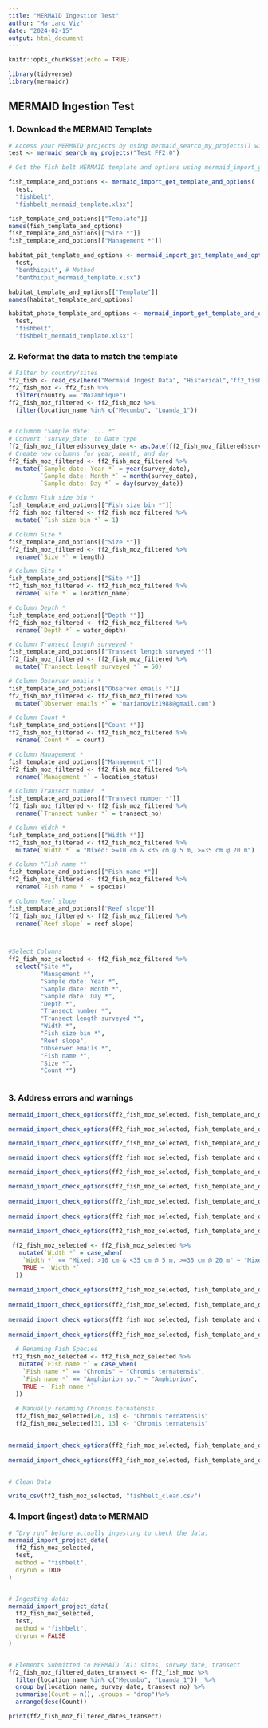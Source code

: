 ```yaml
---
title: "MERMAID Ingestion Test"
author: "Mariano Viz"
date: "2024-02-15"
output: html_document
---
```


```r
knitr::opts_chunk$set(echo = TRUE)

library(tidyverse)
library(mermaidr)

```


## MERMAID Ingestion Test

### 1. Download the MERMAID Template

```r

# Access your MERMAID projects by using mermaid_search_my_projects() with the project name
test <- mermaid_search_my_projects("Test_FF2.0") 

# Get the fish belt MERMAID template and options using mermaid_import_get_template_and_options() and save it to a file (in this case called fishbelt_mermaid_template.xlsx and benthicpit_mermaid_template.xlsx)

fish_template_and_options <- mermaid_import_get_template_and_options( 
  test,
  "fishbelt",
  "fishbelt_mermaid_template.xlsx")

fish_template_and_options[["Template"]]
names(fish_template_and_options)
fish_template_and_options[["Site *"]]
fish_template_and_options[["Management *"]]

habitat_pit_template_and_options <- mermaid_import_get_template_and_options(
  test,
  "benthicpit", # Method
  "benthicpit_mermaid_template.xlsx")

habitat_template_and_options[["Template"]]
names(habitat_template_and_options)

habitat_photo_template_and_options <- mermaid_import_get_template_and_options( 
  test,
  "fishbelt",
  "fishbelt_mermaid_template.xlsx")


```

### 2. Reformat the data to match the template

```r
# Filter by country/sites
ff2_fish <- read_csv(here("Mermaid Ingest Data", "Historical","ff2_fish.csv"))
ff2_fish_moz <- ff2_fish %>%
  filter(country == "Mozambique")
ff2_fish_moz_filtered <- ff2_fish_moz %>%
  filter(location_name %in% c("Mecumbo", "Luanda_1"))


# Columnm "Sample date: ... *"
# Convert 'survey_date' to Date type
ff2_fish_moz_filtered$survey_date <- as.Date(ff2_fish_moz_filtered$survey_date)
# Create new columns for year, month, and day
ff2_fish_moz_filtered <- ff2_fish_moz_filtered %>%
  mutate(`Sample date: Year *` = year(survey_date),
         `Sample date: Month *` = month(survey_date),
         `Sample date: Day *` = day(survey_date))

# Column Fish size bin *
fish_template_and_options[["Fish size bin *"]]
ff2_fish_moz_filtered <- ff2_fish_moz_filtered %>%
  mutate(`Fish size bin *` = 1)

# Column Size *
fish_template_and_options[["Size *"]]
ff2_fish_moz_filtered <- ff2_fish_moz_filtered %>%
  rename(`Size *` = length)

# Column Site *
fish_template_and_options[["Site *"]]
ff2_fish_moz_filtered <- ff2_fish_moz_filtered %>%
  rename(`Site *` = location_name)

# Column Depth *
fish_template_and_options[["Depth *"]]
ff2_fish_moz_filtered <- ff2_fish_moz_filtered %>%
  rename(`Depth *` = water_depth)

# Column Transect length surveyed *
fish_template_and_options[["Transect length surveyed *"]]
ff2_fish_moz_filtered <- ff2_fish_moz_filtered %>%
  mutate(`Transect length surveyed *` = 50)

# Column Observer emails * 
fish_template_and_options[["Observer emails *"]]
ff2_fish_moz_filtered <- ff2_fish_moz_filtered %>%
  mutate(`Observer emails *` = "marianoviz1988@gmail.com")

# Column Count *
fish_template_and_options[["Count *"]]
ff2_fish_moz_filtered <- ff2_fish_moz_filtered %>%
  rename(`Count *` = count)

# Column Management *
fish_template_and_options[["Management *"]]
ff2_fish_moz_filtered <- ff2_fish_moz_filtered %>%
  rename(`Management *` = location_status)

# Column Transect number  *
fish_template_and_options[["Transect number *"]]
ff2_fish_moz_filtered <- ff2_fish_moz_filtered %>%
  rename(`Transect number *` = transect_no)

# Column Width *
fish_template_and_options[["Width *"]]
ff2_fish_moz_filtered <- ff2_fish_moz_filtered %>%
  mutate(`Width *` = "Mixed: >=10 cm & <35 cm @ 5 m, >=35 cm @ 20 m")

# Column "Fish name *" 
fish_template_and_options[["Fish name *"]]
ff2_fish_moz_filtered <- ff2_fish_moz_filtered %>%
  rename(`Fish name *` = species)

# Column Reef slope
fish_template_and_options[["Reef slope"]]
ff2_fish_moz_filtered <- ff2_fish_moz_filtered %>%
  rename(`Reef slope` = reef_slope)



#Select Columns
ff2_fish_moz_selected <- ff2_fish_moz_filtered %>%
  select("Site *",
         "Management *",
         "Sample date: Year *",
         "Sample date: Month *",
         "Sample date: Day *",
         "Depth *",
         "Transect number *",
         "Transect length surveyed *",
         "Width *",
         "Fish size bin *",
         "Reef slope",
         "Observer emails *",
         "Fish name *",
         "Size *",
         "Count *")



```


### 3. Address errors and warnings


```r
mermaid_import_check_options(ff2_fish_moz_selected, fish_template_and_options, "Site *")

mermaid_import_check_options(ff2_fish_moz_selected, fish_template_and_options, "Management *")

mermaid_import_check_options(ff2_fish_moz_selected, fish_template_and_options, "Sample date: Year *")

mermaid_import_check_options(ff2_fish_moz_selected, fish_template_and_options, "Sample date: Month *")

mermaid_import_check_options(ff2_fish_moz_selected, fish_template_and_options,"Sample date: Day *")

mermaid_import_check_options(ff2_fish_moz_selected, fish_template_and_options,"Depth *")
         
mermaid_import_check_options(ff2_fish_moz_selected, fish_template_and_options,"Transect number *")
         
mermaid_import_check_options(ff2_fish_moz_selected, fish_template_and_options,"Transect length surveyed *")
         
mermaid_import_check_options(ff2_fish_moz_selected, fish_template_and_options,"Width *")

 ff2_fish_moz_selected <- ff2_fish_moz_selected %>% 
   mutate(`Width *` = case_when(
    `Width *` == "Mixed: >10 cm & <35 cm @ 5 m, >=35 cm @ 20 m" ~ "Mixed: >=10 cm & <35 cm @ 5 m, >=35 cm @ 20 m",
    TRUE ~ `Width *`
  ))
        
mermaid_import_check_options(ff2_fish_moz_selected, fish_template_and_options,"Fish size bin *")
         
mermaid_import_check_options(ff2_fish_moz_selected, fish_template_and_options,"Reef slope")
         
mermaid_import_check_options(ff2_fish_moz_selected, fish_template_and_options,"Observer emails *")
         
mermaid_import_check_options(ff2_fish_moz_selected, fish_template_and_options,"Fish name *")
 
  # Renaming Fish Species
 ff2_fish_moz_selected <- ff2_fish_moz_selected %>% 
   mutate(`Fish name *` = case_when(
    `Fish name *` == "Chromis" ~ "Chromis ternatensis",
    `Fish name *` == "Amphiprion sp." ~ "Amphiprion",
    TRUE ~ `Fish name *`
  ))
 
  # Manually renaming Chromis ternatensis
  ff2_fish_moz_selected[26, 13] <- "Chromis ternatensis"
  ff2_fish_moz_selected[31, 13] <- "Chromis ternatensis"
 

mermaid_import_check_options(ff2_fish_moz_selected, fish_template_and_options,"Size *")
         
mermaid_import_check_options(ff2_fish_moz_selected, fish_template_and_options,"Count *")


# Clean Data

write_csv(ff2_fish_moz_selected, "fishbelt_clean.csv")

```

### 4. Import (ingest) data to MERMAID


```r
# “Dry run” before actually ingesting to check the data:
mermaid_import_project_data(
  ff2_fish_moz_selected,
  test,
  method = "fishbelt",
  dryrun = TRUE
)


# Ingesting data:
mermaid_import_project_data(
  ff2_fish_moz_selected,
  test,
  method = "fishbelt",
  dryrun = FALSE
)


# Elements Submitted to MERMAID (8): sites, survey date, transect
ff2_fish_moz_filtered_dates_transect <- ff2_fish_moz %>%
  filter(location_name %in% c("Mecumbo", "Luanda_1"))  %>%
  group_by(location_name, survey_date, transect_no) %>%
  summarise(Count = n(), .groups = "drop")%>%
  arrange(desc(Count))

print(ff2_fish_moz_filtered_dates_transect)



```


